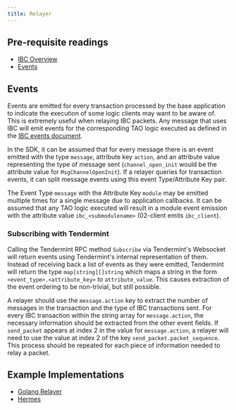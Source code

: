 ```yaml
---
title: Relayer
---
```

<Note>

## Pre-requisite readings

* [IBC Overview](overview)
* [Events](https://docs.cosmos.network/main/learn/advanced/events)

</Note>

## Events

Events are emitted for every transaction processed by the base application to indicate the execution
of some logic clients may want to be aware of. This is extremely useful when relaying IBC packets.
Any message that uses IBC will emit events for the corresponding TAO logic executed as defined in
the [IBC events document](/docs/ibc/v10.1.x/events/events).

In the SDK, it can be assumed that for every message there is an event emitted with the type `message`,
attribute key `action`, and an attribute value representing the type of message sent
(`channel_open_init` would be the attribute value for `MsgChannelOpenInit`). If a relayer queries
for transaction events, it can split message events using this event Type/Attribute Key pair.

The Event Type `message` with the Attribute Key `module` may be emitted multiple times for a single
message due to application callbacks. It can be assumed that any TAO logic executed will result in
a module event emission with the attribute value `ibc_<submodulename>` (02-client emits `ibc_client`).

### Subscribing with Tendermint

Calling the Tendermint RPC method `Subscribe` via Tendermint's Websocket will return events using
Tendermint's internal representation of them. Instead of receiving back a list of events as they
were emitted, Tendermint will return the type `map[string][]string` which maps a string in the
form `<event_type>.<attribute_key>` to `attribute_value`. This causes extraction of the event
ordering to be non-trivial, but still possible.

A relayer should use the `message.action` key to extract the number of messages in the transaction
and the type of IBC transactions sent. For every IBC transaction within the string array for
`message.action`, the necessary information should be extracted from the other event fields. If
`send_packet` appears at index 2 in the value for `message.action`, a relayer will need to use the
value at index 2 of the key `send_packet.packet_sequence`. This process should be repeated for each
piece of information needed to relay a packet.

## Example Implementations

* [Golang Relayer](https://github.com/cosmos/relayer)
* [Hermes](https://github.com/informalsystems/hermes)
